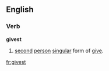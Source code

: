 ==English==

===Verb===
'''givest'''

# {{archaic}} [[second]] [[person]] [[singular]] form of [[give]].

[[fr:givest]]